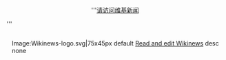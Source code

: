 <center>'''[https://zh.wikipedia.org/wiki/Portal:%E6%96%B0%E8%81%9E%E5%8B%95%E6%85%8B 请访问维基新闻]</center>'''<div style="float:right;margin-left:0.9em"> 
<imagemap> 
Image:Wikinews-logo.svg|75x45px 
default [[n:Main_Page|Read and edit Wikinews]] 
desc none </imagemap> </div>